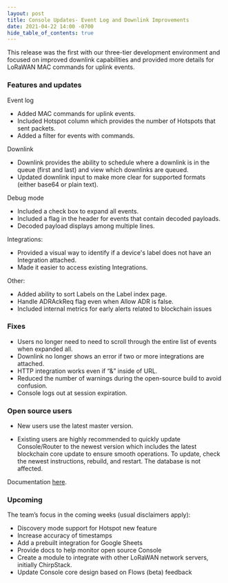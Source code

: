 ```yaml
---
layout: post
title: Console Updates- Event Log and Downlink Improvements
date: 2021-04-22 14:00 -0700
hide_table_of_contents: true
---
```


This release was the first with our three-tier development environment and focused on improved
downlink capabilities and provided more details for LoRaWAN MAC commands for uplink events.

<!--truncate-->

### Features and updates

Event log

- Added MAC commands for uplink events.
- Included Hotspot column which provides the number of Hotspots that sent packets.
- Added a filter for events with commands.

Downlink

- Downlink provides the ability to schedule where a downlink is in the queue (first and last) and
  view which downlinks are queued.
- Updated downlink input to make more clear for supported formats (either base64 or plain text).

Debug mode

- Included a check box to expand all events.
- Included a flag in the header for events that contain decoded payloads.
- Decoded payload displays among multiple lines.

Integrations:

- Provided a visual way to identify if a device's label does not have an Integration attached.
- Made it easier to access existing Integrations.

Other:

- Added ability to sort Labels on the Label index page.
- Handle ADRAckReq flag even when Allow ADR is false.
- Included internal metrics for early alerts related to blockchain issues

### Fixes

- Users no longer need to need to scroll through the entire list of events when expanded all.
- Downlink no longer shows an error if two or more integrations are attached.
- HTTP integration works even if “&” inside of URL.
- Reduced the number of warnings during the open-source build to avoid confusion.
- Console logs out at session expiration.

### Open source users

- New users use the latest master version.

- Existing users are highly recommended to quickly update Console/Router to the newest version which
  includes the latest blockchain core update to ensure smooth operations. To update, check the
  newest instructions, rebuild, and restart. The database is not affected.

Documentation [here](https://docs.helium.com/use-the-network/run-console/#console-setup).

### Upcoming

The team’s focus in the coming weeks (usual disclaimers apply):

- Discovery mode support for Hotspot new feature
- Increase accuracy of timestamps
- Add a prebuilt integration for Google Sheets
- Provide docs to help monitor open source Console
- Create a module to integrate with other LoRaWAN network servers, initially ChirpStack.
- Update Console core design based on Flows (beta) feedback
